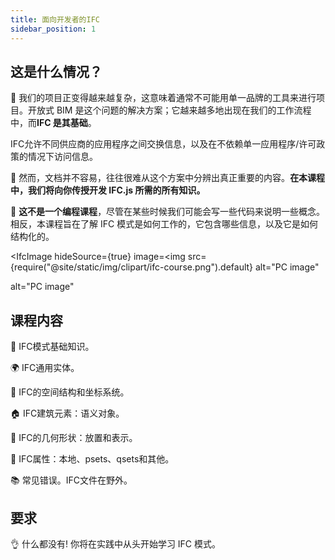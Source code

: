 ```yaml
---
title: 面向开发者的IFC
sidebar_position: 1
---
```



## 这是什么情况？

🐞 我们的项目正变得越来越复杂，这意味着通常不可能用单一品牌的工具来进行项目。开放式 BIM 是这个问题的解决方案；它越来越多地出现在我们的工作流程中，而**IFC 是其基础**。

<IfcCard>
  IFC允许不同供应商的应用程序之间交换信息，以及在不依赖单一应用程序/许可政策的情况下访问信息。
</IfcCard>

🌈 然而，文档并不容易，往往很难从这个方案中分辨出真正重要的内容。**在本课程中，我们将向你传授开发 IFC.js 所需的所有知识。**

🌟 **这不是一个编程课程**，尽管在某些时候我们可能会写一些代码来说明一些概念。相反，本课程旨在了解 IFC 模式是如何工作的，它包含哪些信息，以及它是如何结构化的。

<IfcImage
  hideSource={true}
  image=<img
    src={require("@site/static/img/clipart/ifc-course.png").default}
    alt="PC image"
  ></img>
  alt="PC image"
></IfcImage>

## 课程内容

<IfcCard>🌱 IFC模式基础知识。</IfcCard>

<IfcCard>🌍 IFC通用实体。</IfcCard>

<IfcCard>🌳 IFC的空间结构和坐标系统。</IfcCard>

<IfcCard>🏠 IFC建筑元素：语义对象。</IfcCard>

<IfcCard>🧵 IFC的几何形状：放置和表示。</IfcCard>

<IfcCard>📃 IFC属性：本地、psets、qsets和其他。</IfcCard>

<IfcCard>📚 常见错误。IFC文件在野外。</IfcCard>

## 要求

👌 什么都没有! 你将在实践中从头开始学习 IFC 模式。
